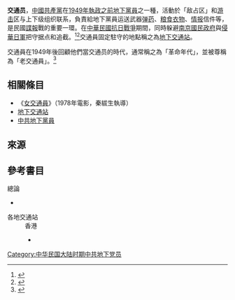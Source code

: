 '''交通员'''，[[中國共產黨|中國共產黨]]在[[中華人民共和國建國|1949年執政之前]][[地下黨員|地下黨員]]之一種，活動於「敌占区」和[[游擊戰|游击]]区与上下级组织联系，負責給地下黨員运送武器[[弹药|弹药]]、[[粮食|粮食]][[衣物|衣物]]、[[情报|情报]]信件等，是民國[[諜報|諜報]]戰的重要一環。在[[中華民國抗日戰爭|中華民國抗日戰爭]]期間，同時躲避[[南京國民政府|南京國民政府]]與[[侵華日軍|侵華日軍]]把守据点和追截。<ref>{{cite news|title=一起来听86岁的老交通员讲述革命故事|url=https://zj.zjol.com.cn/news/1156128.html|date=2019-03-13|author=|publisher=浙江日报报业集团|archiveurl=https://web.archive.org/web/20200828141835/https://zj.zjol.com.cn/news/1156128.html|archivedate=2020-08-28|8=|9=|accessdate=2020-08-28|dead-url=no}}</ref><ref>{{cite news|title=身为“老交通员”，他手腕上的两道疤痕有啥故事|date=2017-09-20|author=傅晓君、王路加、张榕|url=http://www.81.cn/98121/2017-09/20/content_7763017.htm|publisher=《[[解放军报|解放军报]]》|archiveurl=https://web.archive.org/web/20200828141839/http://www.81.cn/98121/2017-09/20/content_7763017.htm|archivedate=2020-08-28|accessdate=2020-08-28|deadurl=no}}</ref>交通員固定駐守的地點稱之為[[地下交通站|地下交通站]]。

交通員在1949年後回顧他們當交通员的時代，通常稱之為「革命年代」，並被尊稱為「老交通員」。<ref>{{cite web|url=https://zcy-gov-open-doc.oss-cn-north-2-gov-1.aliyuncs.com/1024FPA/330302/10006124544/20213/99137d05-8441-45f5-bfb9-7cffb802ba13|title=浙江省财政厅关于印发《浙江省2021年困难老年人家庭适老化改造实施方案》的通知|publisher=中共浙江省委组织部|date=2021|access-date=2021-06-19|archive-date=2021-06-24|archive-url=https://web.archive.org/web/20210624202152/https://zcy-gov-open-doc.oss-cn-north-2-gov-1.aliyuncs.com/1024FPA/330302/10006124544/20213/99137d05-8441-45f5-bfb9-7cffb802ba13}}</ref>

==相關條目==
*《[[女交通員|女交通員]]》（1978年電影，秦紱生執導）
*[[地下交通站|地下交通站]]
*[[中共地下黨員|中共地下黨員]]

==來源==
{{REFLIST}}

==參考書目==
;總論
*{{cite journal|title=中共党内交通工作发展述略|date= 2002|journal=《党史文汇》|issue=2|author=卢琦德|url=http://www.cqvip.com/qk/80177x/2002002/12303724.html|}}
;各地交通站
:香港
:*{{cite journal|title=人員和物資的樞紐：1930至1940年代香港與中國共產革命|date=2018|journal=《二十一世紀》雙月刊|issue=10|volume=169|author=賀碧霄|url=http://www.cuhk.edu.hk/ics/21c/media/articles/c169-201711013.pdf|archiveurl=https://web.archive.org/web/20181125200412/http://www.cuhk.edu.hk/ics/21c/media/articles/c169-201711013.pdf|archivedate=2018-11-25|10=|access-date=2020-08-28|dead-url=no}}

[[Category:中华民国大陆时期中共地下党员|Category:中华民国大陆时期中共地下党员]]